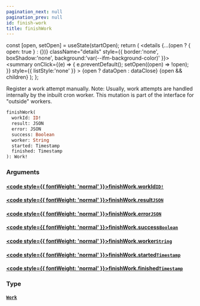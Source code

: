 ```yaml
---
pagination_next: null
pagination_prev: null
id: finish-work
title: finishWork
---
```









  const [open, setOpen] = useState(startOpen);
  return (
    <details {...(open ? { open: true } : {})} className="details" style={{ border:'none', boxShadow:'none', background:'var(--ifm-background-color)' }}>
      <summary
        onClick={(e) => {
          e.preventDefault();
          setOpen((open) => !open);
        }}
        style={{ listStyle:'none' }}
      >
      {open ? dataOpen : dataClose}
      </summary>
      {open && children}
    </details>
  );
};








Register a work attempt manually.
Note: Usually, work attempts are handled internally by the inbuilt cron
worker. This mutation is part of the interface for "outside" workers.


```graphql
finishWork(
  workId: ID!
  result: JSON
  error: JSON
  success: Boolean
  worker: String
  started: Timestamp
  finished: Timestamp
): Work!
```




### Arguments

#### [<code style={{ fontWeight: 'normal' }}>finishWork.<b>workId</b></code>](#)<Bullet />[`ID!`](/types/scalars/id.mdx) <Badge class="badge badge--secondary" text="non-null"/> <Badge class="badge badge--secondary" text="scalar"/> 



#### [<code style={{ fontWeight: 'normal' }}>finishWork.<b>result</b></code>](#)<Bullet />[`JSON`](/types/scalars/json.mdx) <Badge class="badge badge--secondary" text="scalar"/> 



#### [<code style={{ fontWeight: 'normal' }}>finishWork.<b>error</b></code>](#)<Bullet />[`JSON`](/types/scalars/json.mdx) <Badge class="badge badge--secondary" text="scalar"/> 



#### [<code style={{ fontWeight: 'normal' }}>finishWork.<b>success</b></code>](#)<Bullet />[`Boolean`](/types/scalars/boolean.mdx) <Badge class="badge badge--secondary" text="scalar"/> 



#### [<code style={{ fontWeight: 'normal' }}>finishWork.<b>worker</b></code>](#)<Bullet />[`String`](/types/scalars/string.mdx) <Badge class="badge badge--secondary" text="scalar"/> 



#### [<code style={{ fontWeight: 'normal' }}>finishWork.<b>started</b></code>](#)<Bullet />[`Timestamp`](/types/scalars/timestamp.mdx) <Badge class="badge badge--secondary" text="scalar"/> 



#### [<code style={{ fontWeight: 'normal' }}>finishWork.<b>finished</b></code>](#)<Bullet />[`Timestamp`](/types/scalars/timestamp.mdx) <Badge class="badge badge--secondary" text="scalar"/> 



### Type

#### [`Work`](/types/objects/work.mdx) <Badge class="badge badge--secondary" text="object"/> 








